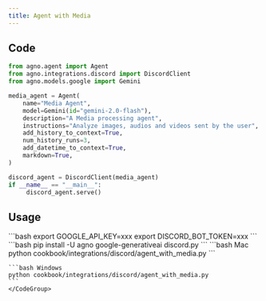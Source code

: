 ```yaml
---
title: Agent with Media
---
```


## Code

```python cookbook/integrations/discord/agent_with_media.py
from agno.agent import Agent
from agno.integrations.discord import DiscordClient
from agno.models.google import Gemini

media_agent = Agent(
    name="Media Agent",
    model=Gemini(id="gemini-2.0-flash"),
    description="A Media processing agent",
    instructions="Analyze images, audios and videos sent by the user",
    add_history_to_context=True,
    num_history_runs=3,
    add_datetime_to_context=True,
    markdown=True,
)

discord_agent = DiscordClient(media_agent)
if __name__ == "__main__":
     discord_agent.serve()
```

## Usage

<Steps>
  <Snippet file="create-venv-step.mdx" />

  <Step title="Set your API keys">
    ```bash
    export GOOGLE_API_KEY=xxx
    export DISCORD_BOT_TOKEN=xxx
    ```
  </Step>

  <Step title="Install libraries">
    ```bash
    pip install -U agno google-generativeai discord.py
    ```
  </Step>

  <Step title="Run Agent">
    <CodeGroup>
    ```bash Mac
    python cookbook/integrations/discord/agent_with_media.py
    ```

    ```bash Windows
    python cookbook/integrations/discord/agent_with_media.py
    ```
    </CodeGroup>
  </Step>
</Steps>
